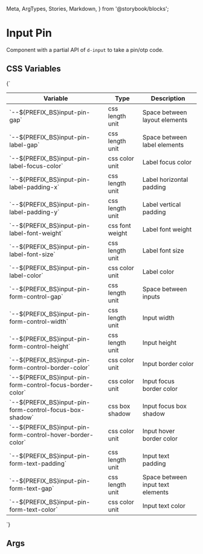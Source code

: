   Meta,
  ArgTypes,
  Stories,
  Markdown,
} from '@storybook/blocks';


# Input Pin

Component with a partial API of `d-input` to take a pin/otp code.

## CSS Variables
<Markdown>
  {`

  | Variable                                                       | Type             | Description                         |
  |----------------------------------------------------------------|------------------|-------------------------------------|
  | \`--${PREFIX_BS}input-pin-gap\`                                | css length unit  | Space between layout elements       |
  | \`--${PREFIX_BS}input-pin-label-gap\`                          | css length unit  | Space between label elements        |
  | \`--${PREFIX_BS}input-pin-label-focus-color\`                  | css color unit   | Label focus color                   |
  | \`--${PREFIX_BS}input-pin-label-padding-x\`                    | css length unit  | Label horizontal padding            |
  | \`--${PREFIX_BS}input-pin-label-padding-y\`                    | css length unit  | Label vertical padding              |
  | \`--${PREFIX_BS}input-pin-label-font-weight\`                  | css font weight  | Label font weight                   |
  | \`--${PREFIX_BS}input-pin-label-font-size\`                    | css length unit  | Label font size                     |
  | \`--${PREFIX_BS}input-pin-label-color\`                        | css color unit   | Label color                         |
  | \`--${PREFIX_BS}input-pin-form-control-gap\`                   | css length unit  | Space between inputs                |
  | \`--${PREFIX_BS}input-pin-form-control-width\`                 | css length unit  | Input width                         |
  | \`--${PREFIX_BS}input-pin-form-control-height\`                | css length unit  | Input height                        |
  | \`--${PREFIX_BS}input-pin-form-control-border-color\`          | css color unit   | Input border color                  |
  | \`--${PREFIX_BS}input-pin-form-control-focus-border-color\`    | css color unit   | Input focus border color            |
  | \`--${PREFIX_BS}input-pin-form-control-focus-box-shadow\`      | css box shadow   | Input focus box shadow              |
  | \`--${PREFIX_BS}input-pin-form-control-hover-border-color\`    | css color unit   | Input hover border color            |
  | \`--${PREFIX_BS}input-pin-form-text-padding\`                  | css length unit  | Input text padding                  |
  | \`--${PREFIX_BS}input-pin-form-text-gap\`                      | css length unit  | Space between input text elements   |
  | \`--${PREFIX_BS}input-pin-form-text-color\`                    | css color unit   | Input text color                    |

  `}
</Markdown>

## Args
<Meta of={DInputPinStories} />

<ArgTypes of={DInputPinStories} />

<Stories />
